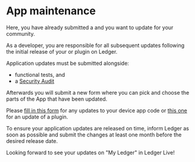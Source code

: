
# App maintenance

Here, you have already submitted a <Glossary word="device app"></Glossary> and you want to update for your community.

<Callout type="info" emoji="ℹ️">
   As a developer, you are responsible for all subsequent updates following the initial release of your <Glossary word="device app"></Glossary> or plugin on Ledger.
</Callout>

Application updates must be submitted alongside:
- functional tests, and
- a  [Security Audit](./deliverables/security-audit)

Afterwards you will submit a new form where you can pick and choose the parts of the App that have been updated.

Please [fill in this form](./submission-form) for any updates to your device app code or [this one](https://ledger.typeform.com/to/YZZCHEB8) for an update of a plugin.

<Callout type="info" emoji="ℹ️">
   To ensure your application updates are released on time, inform Ledger as soon as possible and submit the changes at least one month before the desired release date.
</Callout>

Looking forward to see your updates on "My Ledger" in Ledger Live!
